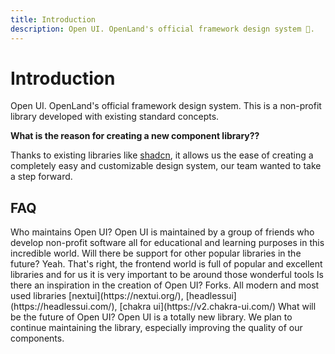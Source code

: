 ```yaml
---
title: Introduction
description: Open UI. OpenLand's official framework design system 🎨.
---
```



# Introduction

Open UI. OpenLand's official framework design system. This is a non-profit library developed with existing standard concepts.

**What is the reason for creating a new component library??**

Thanks to existing libraries like [shadcn](https://ui.shadcn.com), it allows us the ease of creating a completely easy and customizable design system, our team wanted to take a step forward.

## FAQ

<Accordion type="multiple">

<AccordionItem value="faq-1">
	<AccordionTrigger>
		Who maintains Open UI?
	</AccordionTrigger>
	<AccordionContent>
  Open UI is maintained by a group of friends who develop non-profit software all for educational and learning purposes in this incredible world.
</AccordionContent>
</AccordionItem>

<AccordionItem value="faq-2">
  <AccordionTrigger>
    Will there be support for other popular libraries in the future?
  </AccordionTrigger>
  <AccordionContent>
    Yeah. That's right, the frontend world is full of popular and excellent libraries and for us it is very important to be around those wonderful tools
  </AccordionContent>
</AccordionItem>

<AccordionItem value="faq-3">
<AccordionTrigger>
  Is there an inspiration in the creation of Open UI?
</AccordionTrigger>
<AccordionContent>
Forks. All modern and most used libraries [nextui](https://nextui.org/), [headlessui](https://headlessui.com/), [chakra ui](https://v2.chakra-ui.com/)
</AccordionContent>
</AccordionItem>

<AccordionItem value="faq-4">
	<AccordionTrigger>
	What will be the future of Open UI?
	</AccordionTrigger>
	<AccordionContent>
  Open UI is a totally new library. We plan to continue maintaining the library, especially improving the quality of our components.
  </AccordionContent>

</AccordionItem>

</Accordion>